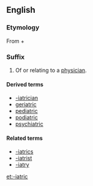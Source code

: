 ==English==

===Etymology===
From {{etyl|grc}} {{term|sc=polytonic|ιατρός|tr=iatros||doctor}} + {{etyl|la}} {{term|-ic|lang=la}}

===Suffix===
{{en-suffix|sort=iatric}}

# Of or relating to a [[physician]].

====Derived terms====
* [[-iatrician]]
* [[geriatric]]
* [[pediatric]]
* [[podiatric]]
* [[psychiatric]]

====Related terms====
* [[-iatrics]]
* [[-iatrist]]
* [[-iatry]]

[[et:-iatric]]